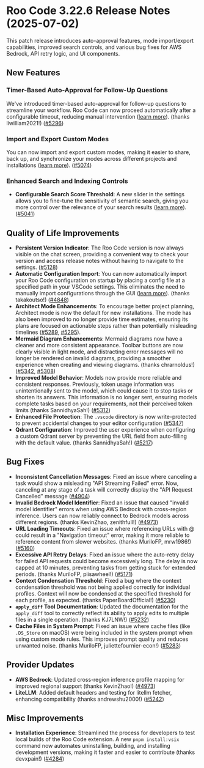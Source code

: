 # Roo Code 3.22.6 Release Notes (2025-07-02)

This patch release introduces auto-approval features, mode import/export capabilities, improved search controls, and various bug fixes for AWS Bedrock, API retry logic, and UI components.

## New Features

### Timer-Based Auto-Approval for Follow-Up Questions

We've introduced timer-based auto-approval for follow-up questions to streamline your workflow. Roo Code can now proceed automatically after a configurable timeout, reducing manual intervention ([learn more](/features/auto-approving-actions#follow-up-questions)). (thanks liwilliam2021!) ([#5296](https://github.com/RooCodeInc/Roo-Code/pull/5296))

### Import and Export Custom Modes

You can now import and export custom modes, making it easier to share, back up, and synchronize your modes across different projects and installations ([learn more](/features/custom-modes#importexport-modes)). ([#5074](https://github.com/RooCodeInc/Roo-Code/pull/5074))

### Enhanced Search and Indexing Controls

- **Configurable Search Score Threshold**: A new slider in the settings allows you to fine-tune the sensitivity of semantic search, giving you more control over the relevance of your search results ([learn more](/features/codebase-indexing#search-score-threshold)). ([#5041](https://github.com/RooCodeInc/Roo-Code/pull/5041))

## Quality of Life Improvements

* **Persistent Version Indicator**: The Roo Code version is now always visible on the chat screen, providing a convenient way to check your version and access release notes without having to navigate to the settings. ([#5128](https://github.com/RooCodeInc/Roo-Code/pull/5128))
* **Automatic Configuration Import**: You can now automatically import your Roo Code configuration on startup by placing a config file at a specified path in your VSCode settings. This eliminates the need to manually import configurations through the GUI ([learn more](/features/settings-management#automatic-configuration-import)). (thanks takakoutso!) ([#4848](https://github.com/RooCodeInc/Roo-Code/pull/4848))
* **Architect Mode Enhancements**: To encourage better project planning, Architect mode is now the default for new installations. The mode has also been improved to no longer provide time estimates, ensuring its plans are focused on actionable steps rather than potentially misleading timelines ([#5289](https://github.com/RooCodeInc/Roo-Code/pull/5289), [#5295](https://github.com/RooCodeInc/Roo-Code/pull/5295)).
* **Mermaid Diagram Enhancements**: Mermaid diagrams now have a cleaner and more consistent appearance. Toolbar buttons are now clearly visible in light mode, and distracting error messages will no longer be rendered on invalid diagrams, providing a smoother experience when creating and viewing diagrams. (thanks chrarnoldus!) ([#5342](https://github.com/RooCodeInc/Roo-Code/pull/5342), [#5308](https://github.com/RooCodeInc/Roo-Code/pull/5308))
* **Improved Model Behavior**: Models now provide more reliable and consistent responses. Previously, token usage information was unintentionally sent to the model, which could cause it to stop tasks or shorten its answers. This information is no longer sent, ensuring models complete tasks based on your requirements, not their perceived token limits (thanks SannidhyaSah!) ([#5312](https://github.com/RooCodeInc/Roo-Code/pull/5312))
* **Enhanced File Protection**: The `.vscode` directory is now write-protected to prevent accidental changes to your editor configuration ([#5347](https://github.com/RooCodeInc/Roo-Code/pull/5347))
* **Qdrant Configuration**: Improved the user experience when configuring a custom Qdrant server by preventing the URL field from auto-filling with the default value. (thanks SannidhyaSah!) ([#5217](https://github.com/RooCodeInc/Roo-Code/pull/5217))

## Bug Fixes

* **Inconsistent Cancellation Messages**: Fixed an issue where canceling a task would show a misleading "API Streaming Failed" error. Now, canceling at any stage of a task will correctly display the "API Request Cancelled" message ([#4904](https://github.com/RooCodeInc/Roo-Code/pull/4904))
* **Invalid Bedrock Model Identifier**: Fixed an issue that caused "invalid model identifier" errors when using AWS Bedrock with cross-region inference. Users can now reliably connect to Bedrock models across different regions. (thanks KevinZhao, zenithfull!) ([#4973](https://github.com/RooCodeInc/Roo-Code/pull/4973))
* **URL Loading Timeouts**: Fixed an issue where referencing URLs with @ could result in a "Navigation timeout" error, making it more reliable to reference content from slower websites. (thanks MuriloFP, mrw1986!) ([#5160](https://github.com/RooCodeInc/Roo-Code/pull/5160))
* **Excessive API Retry Delays**: Fixed an issue where the auto-retry delay for failed API requests could become excessively long. The delay is now capped at 10 minutes, preventing tasks from getting stuck for extended periods. (thanks MuriloFP, piisawheel!) ([#5171](https://github.com/RooCodeInc/Roo-Code/pull/5171))
* **Context Condensation Threshold**: Fixed a bug where the context condensation threshold was not being applied correctly for individual profiles. Context will now be condensed at the specified threshold for each profile, as expected. (thanks PaperBoardOfficial!) ([#5230](https://github.com/RooCodeInc/Roo-Code/pull/5230))
* **`apply_diff` Tool Documentation**: Updated the documentation for the `apply_diff` tool to correctly reflect its ability to apply edits to multiple files in a single operation. (thanks KJ7LNW!) ([#5232](https://github.com/RooCodeInc/Roo-Code/pull/5232))
* **Cache Files in System Prompt**: Fixed an issue where cache files (like `.DS_Store` on macOS) were being included in the system prompt when using custom mode rules. This improves prompt quality and reduces unwanted noise. (thanks MuriloFP, juliettefournier-econ!) ([#5283](https://github.com/RooCodeInc/Roo-Code/pull/5283))

## Provider Updates

* **AWS Bedrock**: Updated cross-region inference profile mapping for improved regional support (thanks KevinZhao!) ([#4973](https://github.com/RooCodeInc/Roo-Code/pull/4973))
* **LiteLLM**: Added default headers and testing for litellm fetcher, enhancing compatibility (thanks andrewshu2000!) ([#5242](https://github.com/RooCodeInc/Roo-Code/pull/5242))

## Misc Improvements

* **Installation Experience**: Streamlined the process for developers to test local builds of the Roo Code extension. A new `pnpm install:vsix` command now automates uninstalling, building, and installing development versions, making it faster and easier to contribute (thanks devxpain!) ([#4284](https://github.com/RooCodeInc/Roo-Code/pull/4284))
